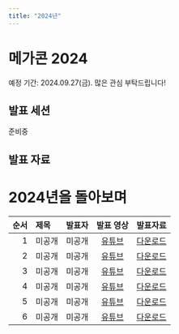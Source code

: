```yaml
---
title: "2024년"
---
```


# 메가콘 2024
예정 기간: 2024.09.27(금). 많은 관심 부탁드립니다! 
## 발표 세션
준비중

## 발표 자료

# 2024년을 돌아보며

| 순서 | 제목 | 발표자 | 발표 영상 | 발표자료
|---:| :--- | :---: | :---: | :---: |
| 1 | 미공개 | 미공개 | [유튜브]() | [다운로드]() |
| 2 | 미공개 | 미공개 | [유튜브]() | [다운로드]() |
| 3 | 미공개 | 미공개 | [유튜브]() | [다운로드]() |
| 4 | 미공개 | 미공개 | [유튜브]() | [다운로드]() |
| 5 | 미공개 | 미공개 | [유튜브]() | [다운로드]() |
| 6 | 미공개 | 미공개 | [유튜브]() | [다운로드]() |
